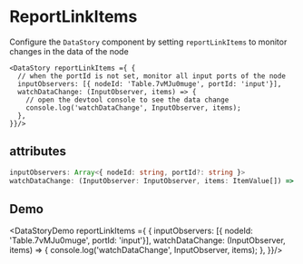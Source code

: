 # ReportLinkItems

Configure the `DataStory` component by setting `reportLinkItems` to monitor changes in the data of the node

```tsx
<DataStory reportLinkItems ={ {
  // when the portId is not set, monitor all input ports of the node
  inputObservers: [{ nodeId: 'Table.7vMJu0muge', portId: 'input'}],
  watchDataChange: (InputObserver, items) => {
    // open the devtool console to see the data change
    console.log('watchDataChange', InputObserver, items);
  },
}}/>
```

## attributes

```ts
inputObservers: Array<{ nodeId: string, portId?: string }>
watchDataChange: (InputObserver: InputObserver, items: ItemValue[]) => void
```

## Demo


<DataStoryDemo reportLinkItems ={ {
  inputObservers: [{ nodeId: 'Table.7vMJu0muge', portId: 'input'}],
  watchDataChange: (InputObserver, items) => {
    console.log('watchDataChange', InputObserver, items);
  },
}}/>
